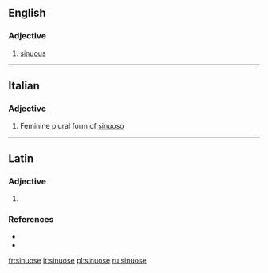 ==English==

===Adjective===
{{en-adj}}

# [[sinuous]]
#: {{rfquotek|Loudon}}

----

==Italian==

===Adjective===
{{head|it|adjective form}}

# Feminine plural form of [[sinuoso]]

----

==Latin==

===Adjective===
{{la-adj-form|sinuōse}}

# {{inflection of|sinuōsus||voc|m|s|lang=la}}

===References===
* {{R:L&S}}
* {{R:Gaffiot}}

[[fr:sinuose]]
[[it:sinuose]]
[[pl:sinuose]]
[[ru:sinuose]]